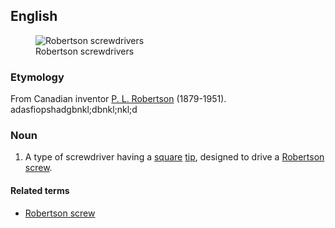 ==English==
{{wikipedia}}
[[Image:Robertson_screwdrivers.jpg|thumb|Robertson screwdrivers]]

===Etymology===
From Canadian inventor [[w:P._L._Robertson|P. L. Robertson]] (1879-1951).
adasfiopshadgbnkl;dbnkl;nkl;d

===Noun===
{{en-noun|sg=[[Robertson]] [[screwdriver]]}}

# {{chiefly|Canada}} A type of screwdriver having a [[square]] [[tip]], designed to drive a [[Robertson screw]].

====Related terms====
* [[Robertson screw]]